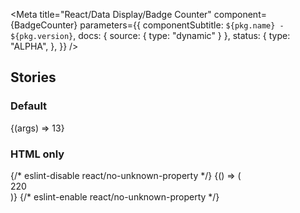 

<Meta
  title="React/Data Display/Badge Counter"
  component={BadgeCounter}
  parameters={{
    componentSubtitle: `${pkg.name} - ${pkg.version}`,
    docs: { source: { type: "dynamic" } },
    status: {
      type: "ALPHA",
    },
  }}
/>

<Description markdown={readme} />

## Stories

### Default

<Canvas>
  <Story name="Default">{(args) => <BadgeCounter {...args}>13</BadgeCounter>}</Story>
</Canvas>

### HTML only

<Canvas>
  <Story name="HTML only">
    {/* eslint-disable react/no-unknown-property */}
    {() => (
      <div class="denhaag-badge-counter">
        <div class="denhaag-dot-indicator denhaag-dot-indicator--overlap-rectangle">
          <div class="denhaag-badge-counter__counter">220</div>
          <div class="denhaag-dot-indicator__dot"></div>
        </div>
      </div>
    )}
    {/* eslint-enable react/no-unknown-property */}
  </Story>
</Canvas>

<ArgsTable of={BadgeCounter} />
